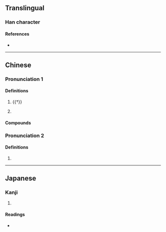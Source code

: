 {{character info}}
==Translingual==

===Han character===
{{Han char|rn=15|rad=冫|as=06|sn=8|four=34111|canj=IMHGU|ids=⿰冫先}}

====References====
* {{Han ref|kx=0132.110|dkj=01633|hdz=10297.060|uh=51BC|ud=20924|bh=CBCE|bd=52174}}

----

==Chinese==
{{zh-forms}}

===Pronunciation 1===
{{zh-pron
|m=xiǎn
|c=sin2
|mc=y
|oc=y
|ma=
|cat=pn
}}

====Definitions====
{{zh-hanzi}}

# {{†}} {{alternative form of|zh|洗||to [[wash]] one's [[feet]]}}
# {{surname|zh}}
#: {{zh-x|^冼 ^星-海|{{w|Xian Xinghai|'''Xian''' Xinghai}} (Chinese composer)}}

====Compounds====
{{zh-der|姑冼}}

===Pronunciation 2===
{{zh-pron
|m=shěng
|c=
|ma=
|cat=pn
}}

====Definitions====
{{zh-hanzi}}

# {{rfdef|zh}}

----

==Japanese==

===Kanji===
{{ja-kanji|grade=|rs=冫06}}

# {{rfdef|ja|sort=冫06}}

====Readings====
* {{ja-readings|on=しょう|kun=さむ-い}}